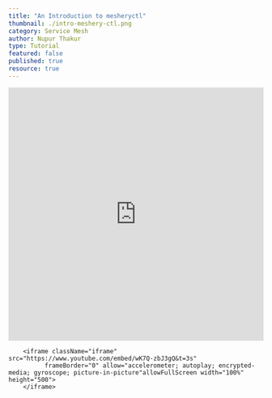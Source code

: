 ```yaml
---
title: "An Introduction to mesheryctl"
thumbnail: ./intro-meshery-ctl.png
category: Service Mesh
author: Nupur Thakur
type: Tutorial
featured: false
published: true
resource: true
---
```



<ResourcesWrapper> 
        <iframe	 src="https://docs.google.com/presentation/d/1LxhzJhUs9-Hc9mwlKVUMlDAVdH-QWLvU1KWxVuRbSHg/embed?start=false&loop=false&delayms=3000"	
              frameBorder="0" allowFullScreen width="100%" height="500">	
        </iframe>
      
        <iframe className="iframe" src="https://www.youtube.com/embed/wK7Q-zbJ3gQ&t=3s"
              frameBorder="0" allow="accelerometer; autoplay; encrypted-media; gyroscope; picture-in-picture"allowFullScreen width="100%" height="500">
        </iframe>
</ResourcesWrapper>
